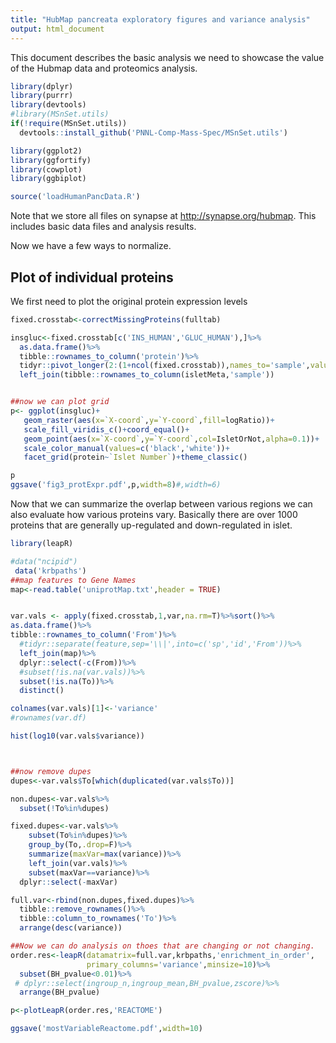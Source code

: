 ```yaml
---
title: "HubMap pancreata exploratory figures and variance analysis"
output: html_document
---
```


This document describes the basic analysis we need to showcase the value of the Hubmap data and proteomics analysis.

```r
library(dplyr)
library(purrr)
library(devtools)
#library(MSnSet.utils)
if(!require(MSnSet.utils))
  devtools::install_github('PNNL-Comp-Mass-Spec/MSnSet.utils')

library(ggplot2)
library(ggfortify)
library(cowplot)
library(ggbiplot)

source('loadHumanPancData.R')

```

Note that we store all files on synapse at [http://synapse.org/hubmap](http://synapse.org/hubmap). This includes basic data files and analysis results.

Now we have a few ways to normalize.

## Plot of individual proteins

We first need to plot the original protein expression levels

```r

fixed.crosstab<-correctMissingProteins(fulltab)

insgluc<-fixed.crosstab[c('INS_HUMAN','GLUC_HUMAN'),]%>%
  as.data.frame()%>%
  tibble::rownames_to_column('protein')%>%
  tidyr::pivot_longer(2:(1+ncol(fixed.crosstab)),names_to='sample',values_to='logRatio')%>%
  left_join(tibble::rownames_to_column(isletMeta,'sample'))


##now we can plot grid
p<- ggplot(insgluc)+
   geom_raster(aes(x=`X-coord`,y=`Y-coord`,fill=logRatio))+
   scale_fill_viridis_c()+coord_equal()+
   geom_point(aes(x=`X-coord`,y=`Y-coord`,col=IsletOrNot,alpha=0.1))+
   scale_color_manual(values=c('black','white'))+
   facet_grid(protein~`Islet Number`)+theme_classic()

p
ggsave('fig3_protExpr.pdf',p,width=8)#,width=6)

```


Now that we can summarize the overlap between various regions we can also evaluate how various proteins vary. Basically there are over 1000 proteins that are generally up-regulated and down-regulated in islet. 

```r

library(leapR)

#data("ncipid")
 data('krbpaths')
##map features to Gene Names
map<-read.table('uniprotMap.txt',header = TRUE)


var.vals <- apply(fixed.crosstab,1,var,na.rm=T)%>%sort()%>%
as.data.frame()%>%
tibble::rownames_to_column('From')%>%
  #tidyr::separate(feature,sep='\\|',into=c('sp','id','From'))%>%
  left_join(map)%>%
  dplyr::select(-c(From))%>%
  #subset(!is.na(var.vals))%>%
  subset(!is.na(To))%>%
  distinct()

colnames(var.vals)[1]<-'variance'
#rownames(var.df)

hist(log10(var.vals$variance))



##now remove dupes
dupes<-var.vals$To[which(duplicated(var.vals$To))]

non.dupes<-var.vals%>%
  subset(!To%in%dupes)

fixed.dupes<-var.vals%>%
    subset(To%in%dupes)%>%
    group_by(To,.drop=F)%>%
    summarize(maxVar=max(variance))%>%
    left_join(var.vals)%>%
    subset(maxVar==variance)%>%
  dplyr::select(-maxVar)

full.var<-rbind(non.dupes,fixed.dupes)%>%
  tibble::remove_rownames()%>%
  tibble::column_to_rownames('To')%>%
  arrange(desc(variance))

##Now we can do analysis on thoes that are changing or not changing.
order.res<-leapR(datamatrix=full.var,krbpaths,'enrichment_in_order',
                 primary_columns='variance',minsize=10)%>%
  subset(BH_pvalue<0.01)%>%
 # dplyr::select(ingroup_n,ingroup_mean,BH_pvalue,zscore)%>%
  arrange(BH_pvalue)

p<-plotLeapR(order.res,'REACTOME')

ggsave('mostVariableReactome.pdf',width=10)

```


